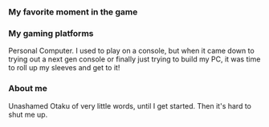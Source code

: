 ===My favorite moment in the game===


===My gaming platforms===
Personal Computer. I used to play on a console, but when it came down to trying out a next gen console or finally just trying to build my PC, it was time to roll up my sleeves and get to it!

===About me===
Unashamed Otaku of very little words, until I get started. Then it's hard to shut me up.